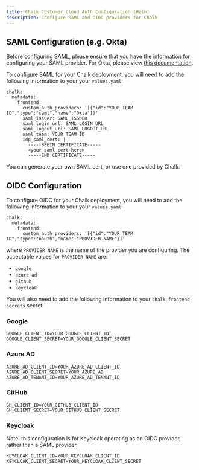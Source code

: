 ```yaml
---
title: Chalk Customer Cloud Auth Configuration (Helm)
description: Configure SAML and OIDC providers for Chalk
---
```



## SAML Configuration (e.g. Okta)

Before configuring SAML, please ensure that you have the information for configuring your SAML provider.
For Okta, please view [this documentation](/docs/okta-saml.mdx).

To configure SAML for your Chalk deployment, you will need to add the following information to your
your `values.yaml`:

```
chalk:
  metadata:
    frontend:
      custom_auth_providers: '[{"id":"YOUR TEAM ID","type":"saml","name":"Okta"}]'
      saml_issuer: SAML_ISSUER
      saml_login_url: SAML_LOGIN_URL
      saml_logout_url: SAML_LOGOUT_URL
      saml_team: YOUR TEAM ID
      idp_saml_cert: |
        -----BEGIN CERTIFICATE-----
        <your saml cert here>
        -----END CERTIFICATE-----
```

You can generate your own SAML cert, or use one provided by Chalk.

## OIDC Configuration

To configure OIDC for your Chalk deployment, you will need to add the following information to your
your `values.yaml`:

```
chalk:
  metadata:
    frontend:
      custom_auth_providers: '[{"id":"YOUR TEAM ID","type":"oauth","name":"PROVIDER NAME"}]'
```

where `PROVIDER NAME` is the name of the provider you are configuring. The acceptable values for `PROVIDER NAME` are:

- `google`
- `azure-ad`
- `github`
- `keycloak`

You will also need to add the following information to your `chalk-frontend-secrets` secret:

### Google
```
GOOGLE_CLIENT_ID=YOUR_GOOGLE_CLIENT_ID
GOOGLE_CLIENT_SECRET=YOUR_GOOGLE_CLIENT_SECRET
```

### Azure AD

```
AZURE_AD_CLIENT_ID=YOUR_AZURE_AD_CLIENT_ID
AZURE_AD_CLIENT_SECRET=YOUR_AZURE_AD
AZURE_AD_TENANT_ID=YOUR_AZURE_AD_TENANT_ID
```

### GitHub

```
GH_CLIENT_ID=YOUR_GITHUB_CLIENT_ID
GH_CLIENT_SECRET=YOUR_GITHUB_CLIENT_SECRET
```

### Keycloak

Note: this configuration is for Keycloak operating as an OIDC provider, rather than a SAML provider.

```
KEYCLOAK_CLIENT_ID=YOUR_KEYCLOAK_CLIENT_ID
KEYCLOAK_CLIENT_SECRET=YOUR_KEYCLOAK_CLIENT_SECRET
```